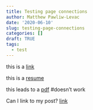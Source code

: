 ```yaml
---
title: Testing page connections
author: Matthew Pawliw-Levac
date: '2020-06-10'
slug: testing-page-connections
categories: []
draft: TRUE
tags:
  - test
---
```


this is a [link](/about/)

this is a [resume](/resume/)

this leads to a [pdf](/pdff/) #doesn't work

Can I link to my post? [link]("C:\Users\Matthew\Dropbox\R Working Directory\Portfolio\content\post\2020-05-29-test-post-from-r-to-the-internet.Rmd")
